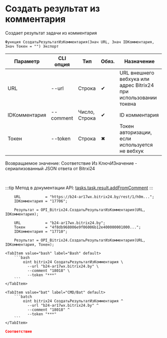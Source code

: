 ﻿---
sidebar_position: 7
description: Создать результат из комментария и другие функции для работы с Bitrix24 в Открытом пакете интеграций - бесплатной open-source библиотеке интеграций для 1С:Предприятие 8, OneScript и CLI
keywords: [1C, 1С, 1С:Предприятие, 1С:Предприятие 8.3, API, Интеграция, Сервисы, Обмен, OneScript, CLI, Bitrix24]
---


# Создать результат из комментария
 Создает результат задачи из комментария



`Функция СоздатьРезультатИзКомментария(Знач URL, Знач IDКомментария, Знач Токен = "") Экспорт`

  | Параметр | CLI опция | Тип | Обяз. | Назначение |
  |-|-|-|-|-|
  | URL | --url | Строка | &#x2714; | URL внешнего вебхука или адрес Bitrix24 при использовании токена |
  | IDКомментария | --comment | Число, Строка | &#x2714; | ID комментария |
  | Токен | --token | Строка | &#x2716; | Токен авторизации, если используется не вебхук |

  
  Возвращаемое значение:   Соответствие Из КлючИЗначение - сериализованный JSON ответа от Bitrxi24

<br/>

:::tip
Метод в документации API: [tasks.task.result.addFromComment](https://dev.1c-bitrix.ru/rest_help/tasks/task/tasks/tasks_task_result_addFromComment.php)
:::
<br/>



```bsl title="Пример использования для 1С:Предприятие/OneScript"
    URL           = "https://b24-ar17wx.bitrix24.by/rest/1/h0m...";
    IDКомментария = "17706";

    Результат = OPI_Bitrix24.СоздатьРезультатИзКомментария(URL, IDКомментария);

    URL           = "b24-ar17wx.bitrix24.by";
    Токен         = "4f8db968006e9f06006b12e400000001000...";
    IDКомментария = "17710";

    Результат = OPI_Bitrix24.СоздатьРезультатИзКомментария(URL, IDКомментария, Токен);
```
    

 <Tabs>
  
    <TabItem value="bash" label="Bash" default>
        ```bash
            oint bitrix24 СоздатьРезультатИзКомментария \
              --url "b24-ar17wx.bitrix24.by" \
              --comment "18018" \
              --token "***"
        ```
    </TabItem>
  
    <TabItem value="bat" label="CMD/Bat" default>
        ```batch
            oint bitrix24 СоздатьРезультатИзКомментария ^
              --url "b24-ar17wx.bitrix24.by" ^
              --comment "18018" ^
              --token "***"
        ```
    </TabItem>
</Tabs>


```json title="Результат"
Соответствие
```
